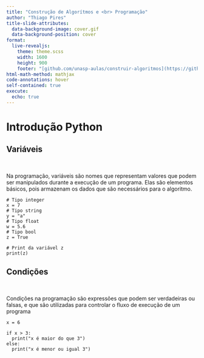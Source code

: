 ```yaml
---
title: "Construção de Algorítmos e <br> Programação"
author: "Thiago Pires"
title-slide-attributes:
  data-background-image: cover.gif
  data-background-position: cover
format: 
  live-revealjs:
    theme: theme.scss
    width: 1600
    height: 900
    footer: "[github.com/unasp-aulas/construir-algoritmos](https://github.com/unasp-aulas/construir-algoritmos)"
html-math-method: mathjax
code-annotations: hover
self-contained: true
execute: 
  echo: true
---
```


# Introdução Python

## Variáveis

\

Na programação, [variáveis]{.blue} são nomes que representam valores que podem ser manipulados durante a execução de um programa. Elas são elementos básicos, pois armazenam os dados que são necessários para o algoritmo.

```pyodide
# Tipo integer
x = 7
# Tipo string
y = "a" 
# Tipo float
w = 5.6
# Tipo bool
z = True

# Print da variável z
print(z)
```

## Condições

\

[Condições]{.blue} na programação são expressões que podem ser verdadeiras ou falsas, e que são utilizadas para controlar o fluxo de execução de um programa

```pyodide
x = 6

if x > 3:
  print("x é maior do que 3")
else:
  print("x é menor ou igual 3")
```

